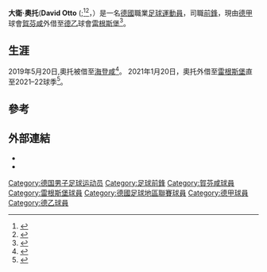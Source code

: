 {{Infobox football biography
| name           = 大衛·奧托
| fullname       = David Otto
| image          =
| caption        =
| height         = 1.85 m
| birth_date     = {{Birth date and age|df=yes|1999|3|3}}
| birth_place    = [[德国|德國]][[巴登-符腾堡州|巴登-符騰堡州]][[普福爾茨海姆|普福爾茨海姆]]
| position       = [[前鋒|前鋒]]
| currentclub    = [[雷根斯堡足球俱樂部|雷根斯堡]]<br />(由[[賀芬咸1899體育會|賀芬咸]]外借)
| clubnumber     = 
| youthyears1    =
| youthclubs1    = 1. FC 08 Birkenfeld
| youthyears2    = 
| youthclubs2    = [[賀芬咸1899體育會|賀芬咸]]
| years1         = 2017–
| clubs1         = [[賀芬咸1899體育會|賀芬咸II隊]]
| caps1          = 10
| goals1         = 1
| years2         = 2017–
| clubs2         = [[賀芬咸1899體育會|賀芬咸]]
| caps2          = 3
| goals2         = 0
| years3         = 2019–2021
| clubs3         = → [[海登海姆足球俱樂部|海登咸]] (外借)
| caps3          = 30
| goals3         = 1
| years4         = 2021–
| clubs4         = → [[雷根斯堡足球俱樂部|雷根斯堡]] (外借)
| caps4          = 0
| goals4         = 0
| nationalyears1 = 2016
| nationalteam1  = [[德國18歲以下國家足球隊|德國U18]]
| nationalcaps1  = 3
| nationalgoals1 = 1
| nationalyears2 = 2017
| nationalteam2  = [[德國19歲以下國家足球隊|德國U19]]
| nationalcaps2  = 1
| nationalgoals2 = 0
| nationalyears3 = 2018–
| nationalteam3  = [[德國20歲以下國家足球隊|德國U20]]
| nationalcaps3  = 4
| nationalgoals3 = 3
| club-update    = 19:50, 20 January 2021 (UTC)
| nationalteam-update = 12:59, 17 July 2019 (UTC)
}}
'''大衛·奧托'''('''David Otto''' ({{IPA-de|ˈdaːvɪt ˈʔɔto, -fɪt -}};<ref>{{cite book|author1=Dudenredaktion|last2=Kleiner|first2=Stefan|last3=Knöbl|first3=Ralf|year=2015|orig-year=First published 1962|title=Das Aussprachewörterbuch|trans-title=The Pronunciation Dictionary|url=https://books.google.com/books?id=T6vWCgAAQBAJ|language=de|edition=7th|location=Berlin|publisher=Dudenverlag|isbn=978-3-411-04067-4|pages=296, 656}}</ref><ref>{{cite book|last1=Krech|first1=Eva-Maria|last2=Stock|first2=Eberhard|last3=Hirschfeld|first3=Ursula|last4=Anders|first4=Lutz Christian|title=Deutsches Aussprachewörterbuch|trans-title=German Pronunciation Dictionary|url=https://books.google.com/books?id=E-1tr_oVkW4C&q=deutsches+ausspracheworterbuch|language=de|year=2009|publisher=Walter de Gruyter|location=Berlin|isbn=978-3-11-018202-6|pages=432, 798|access-date=2021-01-21|archive-date=2020-10-03|archive-url=https://web.archive.org/web/20201003125832/https://books.google.com/books?id=E-1tr_oVkW4C&q=deutsches+ausspracheworterbuch|dead-url=no}}</ref>，{{bd|1999年|3月3日||}}）是一名[[德國|德國]]職業[[足球運動員|足球運動員]]，司職[[前鋒|前鋒]]，現由[[德甲|德甲]]球會[[賀芬咸1899體育會|賀芬咸]]外借至[[德乙|德乙]]球會[[雷根斯堡足球俱樂部|雷根斯堡]]<ref>{{cite web |url=http://www.worldfootball.net/player_summary/david-otto/ |title=David Otto |website=worldfootball.net |publisher=HEIM:SPIEL |access-date=7 December 2017 |archive-date=2019-07-30 |archive-url=https://web.archive.org/web/20190730174523/https://www.worldfootball.net/player_summary/david-otto/ |dead-url=no }}</ref>。

==生涯==
2019年5月20日,奧托被借至[[海登海姆足球俱樂部|海登咸]]<ref>{{cite web | url = https://www.fc-heidenheim.de/news/detailansicht/archiv/2019/mai/fch/naechster-transfer-perfekt-david-otto-wechselt-leihweise-von-der-tsg-1899-hoffenheim-zum-fch.html | title = Nächster Transfer perfekt: David Otto wechselt leihweise von der TSG 1899 Hoffenheim zum FCH | website = 1. FC Heidenheim | date = 20 May 2019 | language = de | access-date = 20 January 2021 | archive-date = 2020-10-09 | archive-url = https://web.archive.org/web/20201009052043/https://www.fc-heidenheim.de/news/detailansicht/archiv/2019/mai/fch/naechster-transfer-perfekt-david-otto-wechselt-leihweise-von-der-tsg-1899-hoffenheim-zum-fch.html | dead-url = no }}</ref>。
2021年1月20日，奧托外借至[[雷根斯堡足球俱樂部|雷根斯堡]]直至2021–22球季<ref>{{cite web | url = https://www.tsg-hoffenheim.de/en/news/overview/2021/01/otto-joins-ssv-jahn-on-loan/  |title = Otto joins SSV Jahn on loan | date = 20 January 2021| access-date = 20 January 2021}}</ref>。

==參考==
{{Reflist}}

==外部連結==
* {{Worldfootball.net|david-otto}}
* {{Soccerway|david-otto/429540}}

{{DEFAULTSORT: Otto, David}}
[[Category:德国男子足球运动员|Category:德国男子足球运动员]]
[[Category:足球前鋒|Category:足球前鋒]]
[[Category:賀芬咸球員|Category:賀芬咸球員]]
[[Category:雷根斯堡球員|Category:雷根斯堡球員]]
[[Category:德國足球地區聯賽球員|Category:德國足球地區聯賽球員]]
[[Category:德甲球員|Category:德甲球員]]
[[Category:德乙球員|Category:德乙球員]]